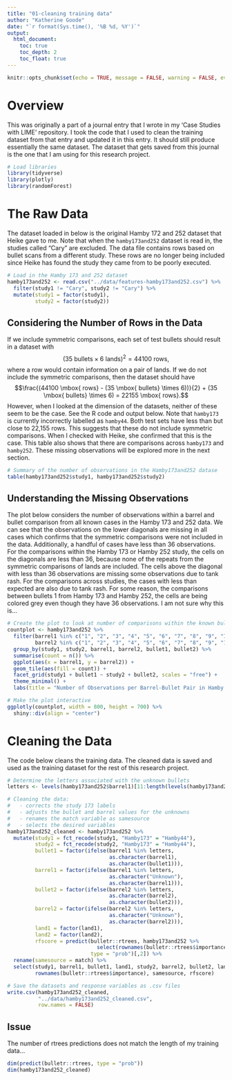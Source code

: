 ```yaml
---
title: "01-cleaning training data"
author: "Katherine Goode"
date: "`r format(Sys.time(), '%B %d, %Y')`"
output:
  html_document:
    toc: true
    toc_depth: 2
    toc_float: true
---
```


```r
knitr::opts_chunk$set(echo = TRUE, message = FALSE, warning = FALSE, eval = TRUE)
```

# Overview 

This was originally a part of a journal entry that I wrote in my 'Case Studies with LIME' repository. I took the code that I used to clean the training dataset from that entry and updated it in this entry. It should still produce essentially the same dataset. The dataset that gets saved from this journal is the one that I am using for this research project.

```r
# Load libraries
library(tidyverse)
library(plotly)
library(randomForest)
```

# The Raw Data

The dataset loaded in below is the original Hamby 172 and 252 dataset that Heike gave to me. Note that when the `hamby173and252` dataset is read in, the studies called "Cary" are excluded. The data file contains rows based on bullet scans from a different study. These rows are no longer being included since Heike has found the study they came from to be poorly executed. 

```r
# Load in the Hamby 173 and 252 dataset
hamby173and252 <- read.csv("../data/features-hamby173and252.csv") %>%
  filter(study1 != "Cary", study2 != "Cary") %>%
  mutate(study1 = factor(study1), 
         study2 = factor(study2))
```

## Considering the Number of Rows in the Data

If we include symmetric comparisons, each set of test bullets should result in a dataset with
  $$(35 \mbox{ bullets} \times 6 \mbox{ lands})^2=44100 \mbox{ rows},$$
where a row would contain information on a pair of lands. If we do not include the symmetric comparisons, then the dataset should have
  $$\frac{(44100 \mbox{ rows} - (35 \mbox{ bullets} \times 6))}{2} + (35 \mbox{ bullets} \times 6) = 22155 \mbox{ rows}.$$
However, when I looked at the dimension of the datasets, neither of these seem to be the case. See the R code and output below. Note that `hamby173` is currently incorrectly labelled as `hamby44`. Both test sets have less than but close to 22,155 rows. This suggests that these do not include symmetric comparisons. When I checked with Heike, she confirmed that this is the case. This table also shows that there are comparisons across `hamby173` and `hamby252`. These missing observations will be explored more in the next section.

```r
# Summary of the number of observations in the Hamby173and252 datase
table(hamby173and252$study1, hamby173and252$study2)
```

## Understanding the Missing Observations

The plot below considers the number of observations within a barrel and bullet comparison from all known cases in the Hamby 173 and 252 data. We can see that the observations on the lower diagonals are missing in all cases which confirms that the symmetric comparisons were not included in the data. Additionally, a handful of cases have less than 36 observations. For the comparisons within the Hamby 173 or Hamby 252 study, the cells on the diagonals are less than 36, because none of the repeats from the symmetric comparisons of lands are included. The cells above the diagonal with less than 36 observations are missing some observations due to tank rash. For the comparisons across studies, the cases with less than expected are also due to tank rash. For some reason, the comparisons between bullets 1 from Hamby 173 and Hamby 252, the cells are being colored grey even though they have 36 observations. I am not sure why this is...

```r
# Create the plot to look at number of comparisons within the known bullets
countplot <- hamby173and252 %>%
  filter(barrel1 %in% c("1", "2", "3", "4", "5", "6", "7", "8", "9", "10"),
         barrel2 %in% c("1", "2", "3", "4", "5", "6", "7", "8", "9", "10")) %>%
  group_by(study1, study2, barrel1, barrel2, bullet1, bullet2) %>%
  summarise(count = n()) %>%
  ggplot(aes(x = barrel1, y = barrel2)) +
  geom_tile(aes(fill = count)) + 
  facet_grid(study1 + bullet1 ~ study2 + bullet2, scales = "free") +
  theme_minimal() + 
  labs(title = "Number of Observations per Barrel-Bullet Pair in Hamby 173")

# Make the plot interactive
ggplotly(countplot, width = 800, height = 700) %>%
  shiny::div(align = "center")
```

# Cleaning the Data

The code below cleans the training data. The cleaned data is saved and used as the training dataset for the rest of this research project.

```r
# Determine the letters associated with the unknown bullets
letters <- levels(hamby173and252$barrel1)[11:length(levels(hamby173and252$barrel1))]

# Cleaning the data:
#   - corrects the study 173 labels
#   - adjusts the bullet and barrel values for the unknowns
#   - renames the match variable as samesource
#   - selects the desired variables
hamby173and252_cleaned <- hamby173and252 %>%
  mutate(study1 = fct_recode(study1, "Hamby173" = "Hamby44"),
         study2 = fct_recode(study2, "Hamby173" = "Hamby44"),
         bullet1 = factor(ifelse(barrel1 %in% letters,
                                 as.character(barrel1),
                                 as.character(bullet1))),
         barrel1 = factor(ifelse(barrel1 %in% letters, 
                                 as.character("Unknown"), 
                                 as.character(barrel1))),
         bullet2 = factor(ifelse(barrel2 %in% letters,
                                 as.character(barrel2),
                                 as.character(bullet2))),
         barrel2 = factor(ifelse(barrel2 %in% letters, 
                                 as.character("Unknown"), 
                                 as.character(barrel2))),
         land1 = factor(land1),
         land2 = factor(land2),
         rfscore = predict(bulletr::rtrees, hamby173and252 %>%
                             select(rownames(bulletr::rtrees$importance)), 
                           type = "prob")[,2]) %>%
  rename(samesource = match) %>%
  select(study1, barrel1, bullet1, land1, study2, barrel2, bullet2, land2,
         rownames(bulletr::rtrees$importance), samesource, rfscore)

# Save the datasets and response variables as .csv files
write.csv(hamby173and252_cleaned, 
          "../data/hamby173and252_cleaned.csv", 
          row.names = FALSE)
```

## Issue

The number of rtrees predictions does not match the length of my training data...

```r
dim(predict(bulletr::rtrees, type = "prob"))
dim(hamby173and252_cleaned)
```

